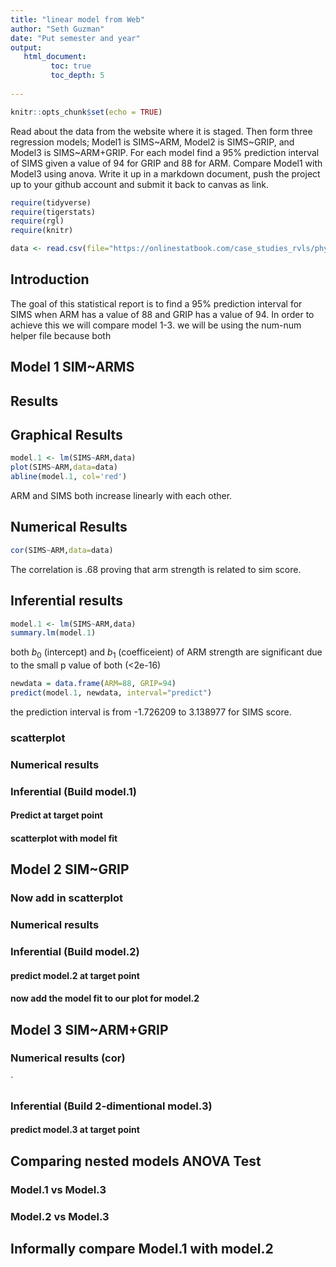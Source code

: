 ```yaml
---
title: "linear model from Web"
author: "Seth Guzman"
date: "Put semester and year"
output:
   html_document:
         toc: true
         toc_depth: 5
        
---
```


```r
knitr::opts_chunk$set(echo = TRUE)
```

Read about the data from the website where it is staged.  Then form three regression models; Model1 is SIMS~ARM, Model2 is SIMS~GRIP, and Model3 is SIMS~ARM+GRIP. For each model find a 95% prediction interval of SIMS given a value of 94  for GRIP and 88 for ARM. Compare Model1 with Model3 using anova. Write it up in a markdown document, push the project up to your github account and submit it back to canvas as link. 

 


```r
require(tidyverse)
require(tigerstats)
require(rgl)
require(knitr)

```

```r
data <- read.csv(file="https://onlinestatbook.com/case_studies_rvls/physical_strength/data.txt",sep="",header=TRUE)  

```
## Introduction 
The goal of this statistical report is to find a 95% prediction interval for  SIMS when ARM has a value of 88 and GRIP has a value of 94. In order to achieve this we will compare model 1-3. we will be using the num-num helper file because both 


## Model 1 SIM~ARMS

## Results


## Graphical Results
```r
model.1 <- lm(SIMS~ARM,data)
plot(SIMS~ARM,data=data)
abline(model.1, col='red')
```



   ARM and SIMS both increase linearly with each other. 


##  Numerical Results

```r
cor(SIMS~ARM,data=data)
```
The correlation is .68 proving that arm strength is related to sim score.




## Inferential results

```r
model.1 <- lm(SIMS~ARM,data)
summary.lm(model.1)
```

both $b_0$ (intercept) and $b_1$ (coefficeient) of ARM strength are significant  due to the small p value of both (<2e-16)




```r
newdata = data.frame(ARM=88, GRIP=94)
predict(model.1, newdata, interval="predict")
```



the prediction interval is from -1.726209 to 3.138977 for SIMS score.



### scatterplot

### Numerical results


### Inferential  (Build model.1)

#### Predict at target point


#### scatterplot with model fit
  

## Model 2 SIM~GRIP

### Now add in scatterplot


### Numerical results 


### Inferential  (Build model.2)
  

#### predict model.2 at target point

#### now add the model fit to our plot for model.2
  


## Model 3 SIM~ARM+GRIP

### Numerical results (cor)

`
  
### Inferential  (Build 2-dimentional model.3)

#### predict model.3 at target point
  

## Comparing nested models ANOVA Test

### Model.1 vs Model.3
### Model.2 vs Model.3

## Informally compare Model.1 with model.2

